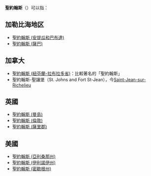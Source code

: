 '''聖約翰斯'''（{{lang-en|'''Saint John's'''}}）可以指：

== 加勒比海地区 ==
*[[聖約翰_(安提瓜和巴布達)|聖約翰斯 (安提瓜和巴布達)]]
*[[聖約翰斯_(薩巴)|聖約翰斯 (薩巴)]]

== 加拿大 ==
*[[聖約翰斯_(紐芬蘭-拉布拉多省)|聖約翰斯 (紐芬蘭-拉布拉多省)]]：比較著名的「聖約翰斯」
*聖約翰斯-聖讓堡（St. Johns and Fort St-Jean），今[[Saint-Jean-sur-Richelieu_(魁北克省)|Saint-Jean-sur-Richelieu]]

== 英國 ==
*[[聖約翰斯_(曼島)|聖約翰斯 (曼島)]]
*[[聖約翰斯_(倫敦)|聖約翰斯 (倫敦)]]
*[[聖約翰斯_(薩里郡)|聖約翰斯 (薩里郡)]]

== 美國 ==
*[[聖約翰斯_(亞利桑那州)|聖約翰斯 (亞利桑那州)]]
*[[聖約翰斯_(伊利諾伊州)|聖約翰斯 (伊利諾伊州)]]
*[[聖約翰斯_(密歇根州)|聖約翰斯 (密歇根州)]]

{{disambig|Cat=四字地名消歧义}}